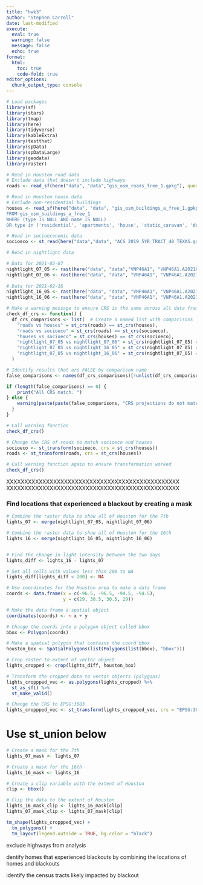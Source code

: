 ```yaml
---
title: "hwk3"
author: "Stephen Carroll"
date: last-modified
execute: 
  eval: true
  warning: false
  message: false
  echo: true
format:
  html:
    toc: true
    code-fold: true
editor_options: 
  chunk_output_type: console
---
```


```r
# Load packages
library(sf)
library(stars)
library(tmap)
library(here)
library(tidyverse)
library(kableExtra)
library(testthat)
library(spData)
library(spDataLarge)
library(geodata)
library(raster)
```

```r
# Read in Houston road data
# Exclude data that doesn't include highways
roads <- read_sf(here("data", "data","gis_osm_roads_free_1.gpkg"), query = "SELECT * FROM gis_osm_roads_free_1 WHERE fclass='motorway'", quiet = TRUE)

# Read in Houston house data
# Exclude non-residential buildings
houses <- read_sf(here("data", "data", "gis_osm_buildings_a_free_1.gpkg"), query = "SELECT *
FROM gis_osm_buildings_a_free_1
WHERE (type IS NULL AND name IS NULL)
OR type in ('residential', 'apartments', 'house', 'static_caravan', 'detached')", quiet = TRUE)

# Read in socioeconomic data
socioeco <- st_read(here("data","data", "ACS_2019_5YR_TRACT_48_TEXAS.gdb"), layer = "ACS_2019_5YR_TRACT_48_TEXAS", quiet = TRUE)

# Read in nightlight data

# Data for 2021-02-07
nightlight_07_05 <- rast(here("data", "data","VNP46A1", "VNP46A1.A2021038.h08v05.001.2021039064328.tif"))
nightlight_07_06 <- rast(here("data", "data", "VNP46A1", "VNP46A1.A2021038.h08v06.001.2021039064329.tif"))
  
# Data for 2021-02-16
nightlight_16_05 <- rast(here("data", "data", "VNP46A1", "VNP46A1.A2021047.h08v05.001.2021048091106.tif"))
nightlight_16_06 <- rast(here("data", "data", "VNP46A1", "VNP46A1.A2021047.h08v06.001.2021048091105.tif"))
```


```r
# Make a warning message to ensure CRS is the same across all data frames
check_df_crs <- function() {
  df_crs_comparisons <- list(  # Create a named list with comparisons
    "roads vs houses" = st_crs(roads) == st_crs(houses),
    "roads vs socioeco" = st_crs(roads) == st_crs(socioeco),
    "houses vs socioeco" = st_crs(houses) == st_crs(socioeco),
    "nightlight_07_05 vs nightlight_07_06" = st_crs(nightlight_07_05) == st_crs(nightlight_07_06), 
    "nightlight_07_05 vs nightlight_16_05" = st_crs(nightlight_07_05) == st_crs(nightlight_16_05),
    "nightlight_07_05 vs nightlight_16_06" = st_crs(nightlight_07_05) == st_crs(nightlight_16_06)
  )

# Identify results that are FALSE by comparison name
false_comparisons <- names(df_crs_comparisons)[!unlist(df_crs_comparisons)]

if (length(false_comparisons) == 0) {
    print("All CRS match. ")
} else {
    warning(paste(paste(false_comparisons, "CRS projections do not match.", collapse = " ")))
  }
}

# Call warning function
check_df_crs()
```

```r
# Change the CRS of roads to match socioeco and houses
socioeco <- st_transform(socioeco, crs = st_crs(houses))
roads <- st_transform(roads, crs = st_crs(houses))

# Call warning function again to ensure transformation worked
check_df_crs()
```

XXXXXXXXXXXXXXXXXXXXXXXXXXXXXXXXXXXXXXXXXXXXXXXX
XXXXXXXXXXXXXXXXXXXXXXXXXXXXXXXXXXXXXXXXXXXXXXXX

### Find locations that experienced a blackout by creating a mask

```r
# Combine the raster data to show all of Houston for the 7th 
lights_07 <- merge(nightlight_07_05, nightlight_07_06)

# Combine the raster data to show all of Houston for the 16th
lights_16 <- merge(nightlight_16_05, nightlight_16_06)


# Find the change in light intensity between the two days
lights_diff <- lights_16 - lights_07
```

```r
# Set all cells with values less than 200 to NA
lights_diff[lights_diff < 200] <- NA

```

```r
# Use coordinates for the Houston area to make a data frame
coords <- data.frame(x = c(-96.5, -96.5, -94.5, -94.5), 
                     y = c(29, 30.5, 30.5, 29))

# Make the data frame a spatial object 
coordinates(coords) <- ~ x + y

# Change the coords into a polygon object called bbox
bbox <- Polygon(coords)

# Make a spatial polygon that contains the coord bbox
houston_box <- SpatialPolygons(list(Polygons(list(bbox), "bbox")))
```

```r
# Crop raster to extent of vector object
lights_cropped <- crop(lights_diff, houston_box)
```


```r
# Transform the cropped data to vector objects (polygons)
lights_croppped_vec <- as.polygons(lights_cropped) %>% 
  st_as_sf() %>%
  st_make_valid() 
```


```r
# Change the CRS to EPSG:3083
lights_croppped_vec <- st_transform(lights_croppped_vec, crs = "EPSG:3083")
```






# Use st_union below
```r
# Create a mask for the 7th
lights_07_mask <- lights_07

# Create a mask for the 16th
lights_16_mask <- lights_16

# Create a clip variable with the extent of Houston
clip <- bbox()

# Clip the data to the extent of Houston
lights_16_mask_clip <- lights_16_mask[clip]
lights_07_mask_clip <- lights_07_mask[clip]
```



```r
tm_shape(lights_croppped_vec) +
  tm_polygons() +
  tm_layout(legend.outside = TRUE, bg.color = "black")
```















exclude highways from analysis

dentify homes that experienced blackouts by combining the locations of homes and blackouts

identify the census tracts likely impacted by blackout

